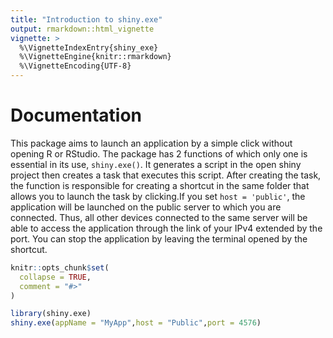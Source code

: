 ```yaml
---
title: "Introduction to shiny.exe"
output: rmarkdown::html_vignette
vignette: >
  %\VignetteIndexEntry{shiny_exe}
  %\VignetteEngine{knitr::rmarkdown}
  %\VignetteEncoding{UTF-8}
---
```


# Documentation

This package aims to launch an application by a simple click without opening R or RStudio. The package has 2 functions of which only one is essential in its use, `shiny.exe()`. It generates a script in the open shiny project then creates a task that executes this script. After creating the task, the function is responsible for creating a shortcut in the same folder that allows you to launch the task by clicking.If you set `host = 'public'`, the application will be launched on the public server to which you are connected. Thus, all other devices connected to the same server will be able to access the application through the link of your IPv4 extended by the port. You can stop the application by leaving the terminal opened by the shortcut.

```r
knitr::opts_chunk$set(
  collapse = TRUE,
  comment = "#>"
)
```


```r
library(shiny.exe)
shiny.exe(appName = "MyApp",host = "Public",port = 4576)
```

